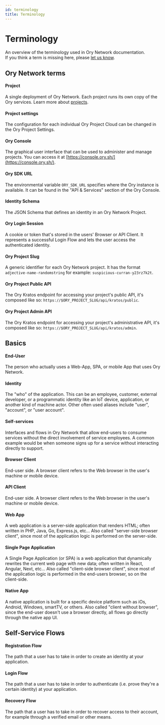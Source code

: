```yaml
---
id: terminology
title: Terminology
---
```


# Terminology

An overview of the terminology used in Ory Network documentation.  
If you think a term is missing here, please [let us know](https://github.com/ory/docs/issues/new).

## Ory Network terms

#### Project

A single deployment of Ory Network. Each project runs its own copy of the Ory services. Learn more about
[projects](./project.mdx).

#### Project settings

The configuration for each individual Ory Project Cloud can be changed in the Ory Project Settings.

#### Ory Console

The graphical user interface that can be used to administer and manage projects. You can access it at
[https://console.ory.sh/](https://console.ory.sh/).

#### Ory SDK URL

The environmental variable `ORY_SDK_URL` specifies where the Ory instance is available. It can be found in the "API & Services"
section of the Ory Console.

#### Identity Schema

The JSON Schema that defines an identity in an Ory Network Project.

#### Ory Login Session

A cookie or token that's stored in the users' Browser or API Client. It represents a successful Login Flow and lets the user
access the authenticated identity.

#### Ory Project Slug

A generic identifier for each Ory Network project. It has the format `adjective-name-randomstring` for example:
`suspicious-curran-y23rz7k2t`.

#### Ory Project Public API

The Ory Kratos endpoint for accessing your project's public API, it's composed like so:
`https://$ORY_PROJECT_SLUG/api/kratos/public`.

#### Ory Project Admin API

The Ory Kratos endpoint for accessing your project's administrative API, it's composed like so:
`https://$ORY_PROJECT_SLUG/api/kratos/admin`.

## Basics

#### End-User

The person who actually uses a Web-App, SPA, or mobile App that uses Ory Network.

#### Identity

The "who" of the application. This can be an employee, customer, external developer, or a programmatic identity like an IoT
device, application, or another kind of machine actor. Other often used aliases include "user", "account", or "user account".

#### Self-services

Interfaces and flows in Ory Network that allow end-users to consume services without the direct involvement of service employees. A
common example would be when someone signs up for a service without interacting directly to support.

#### Browser Client

End-user side. A browser client refers to the Web browser in the user's machine or mobile device.

#### API Client

End-user side. A browser client refers to the Web browser in the user's machine or mobile device.

#### Web App

A web application is a server-side application that renders HTML; often written in PHP, Java, Go, Express.js, etc... Also called
"server-side browser client", since most of the application logic is performed on the server-side.

#### Single Page Application

A Single Page Application (or SPA) is a web application that dynamically rewrites the current web page with new data; often
written in React, Angular, Next, etc... Also called "client-side browser client", since most of the application logic is performed
in the end-users browser, so on the client-side.

#### Native App

A native application is built for a specific device platform such as iOs, Android, Windows, smartTV, or others. Also called
"client without browser", since the end-user doesn't use a browser directly, all flows go directly through the native app UI.

## Self-Service Flows

#### Registration Flow

The path that a user has to take in order to create an identity at your application.

#### Login Flow

The path that a user has to take in order to authenticate (i.e. prove they're a certain identity) at your application.

#### Recovery Flow

The path that a user has to take in order to recover access to their account, for example through a verified email or other means.
